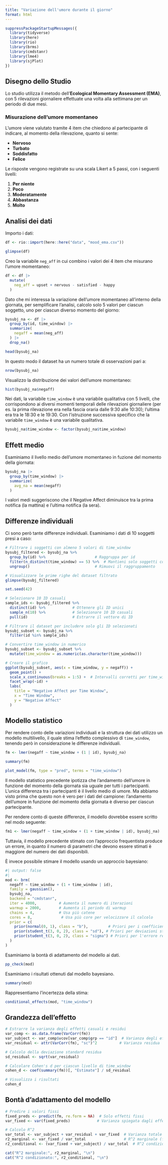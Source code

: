 ```yaml
---
title: "Variazione dell'umore durante il giorno"
format: html
---
```


```r
suppressPackageStartupMessages({
  library(tidyverse)
  library(here)
  library(rio)
  library(brms)
  library(cmdstanr)
  library(lme4)
  library(sjPlot)
})
```

## Disegno dello Studio

Lo studio utilizza il metodo dell’**Ecological Momentary Assessment (EMA)**, con 5 rilevazioni giornaliere effettuate una volta alla settimana per un periodo di due mesi.

### Misurazione dell'umore momentaneo

L'umore viene valutato tramite 4 item che chiedono al partecipante di indicare, al momento della rilevazione, quanto si sente:

-   **Nervoso**\
-   **Turbato**\
-   **Soddisfatto**\
-   **Felice**

Le risposte vengono registrate su una scala Likert a 5 passi, con i seguenti livelli:

1.  **Per niente**\
2.  **Poco**\
3.  **Moderatamente**\
4.  **Abbastanza**\
5.  **Molto**

## Analisi dei dati

Importo i dati:

```r
df <- rio::import(here::here("data", "mood_ema.csv"))
```

```r
glimpse(df)
```

Creo la variabile `neg_aff` in cui combino i valori dei 4 item che misurano l'umore momentaneo:

```r
df <- df |>
  mutate(
    neg_aff = upset + nervous - satisfied - happy
  ) 
```

Dato che mi interessa la variazione dell'umore momentaneo all'interno della giornata, per semplificare l'analisi, calcolo solo 5 valori per ciascun soggetto, uno per ciascun diverso momento del giorno:

```r
bysubj_na <- df |> 
  group_by(id, time_window) |> 
  summarize(
    negaff = mean(neg_aff)
  ) |> 
  drop_na()

head(bysubj_na)
```

In questo modo il dataset ha un numero totale di osservazioni pari a:

```r
nrow(bysubj_na)
```

Visualizzo la distribuzione dei valori dell'umore momentaneo:

```r
hist(bysubj_na$negaff)
```

Nei dati, la variabile `time_window` è una variabile qualitativa con 5 livelli, che corrispondono ai diversi momenti temporali delle rilevazioni giornaliere (per es. la prima rilevazione era nella fascia oraria dalle 9:30 alle 10:30); l'ultima era tra le 18:30 e le 19:30. Con l'istruzione successiva specifico che la variabile `time_window` è una variabile qualitativa.

```r
bysubj_na$time_window <- factor(bysubj_na$time_window)
```

## Effett medio

Esaminiamo il livello medio dell'umore momentaneo in fuzione del momento della giornata:

```r
bysubj_na |> 
  group_by(time_window) |> 
  summarize(
    avg_na = mean(negaff)
  )
```

I valori medi suggeriscono che il Negative Affect diminuisce tra la prima notifica (la mattina) e l'ultima notifica (la sera).

## Differenze individuali

Ci sono però tante differenze individuali. Esaminiamo i dati di 10 soggetti presi a caso:

```r
# Filtrare i soggetti con almeno 5 valori di time_window
bysubj_filtered <- bysubj_na %>%
  group_by(id) %>%                      # Raggruppa per id
  filter(n_distinct(time_window) == 5) %>%  # Mantieni solo soggetti con 5 time_window distinti
  ungroup()                             # Rimuovi il raggruppamento

# Visualizzare le prime righe del dataset filtrato
glimpse(bysubj_filtered)
```

```r
set.seed(42)

# Selezionare 10 ID casuali
sample_ids <- bysubj_filtered %>%
  distinct(id) %>%            # Ottenere gli ID unici
  sample_n(10) %>%            # Selezionare 10 ID casuali
  pull(id)                    # Estrarre il vettore di ID

# Filtrare il dataset per includere solo gli ID selezionati
bysubj_subset <- bysubj_na %>%
  filter(id %in% sample_ids)
```

```r
# Convertire time_window in numerico
bysubj_subset <- bysubj_subset %>%
  mutate(time_window = as.numeric(as.character(time_window)))

# Creare il grafico
ggplot(bysubj_subset, aes(x = time_window, y = negaff)) +
  geom_point() +
  scale_x_continuous(breaks = 1:5) +  # Intervalli corretti per time_window
  facet_wrap(~id) +
  labs(
    title = "Negative Affect per Time Window",
    x = "Time Window",
    y = "Negative Affect"
  )
```

## Modello statistico

Per rendere conto delle variazioni individuali e la struttura dei dati utilizzo un modello multilivello, il quale stima l'effetto complessivo di `time_window`, tenendo però in considerazione le differenze individuali.

```r
fm <- lmer(negaff ~ time_window + (1 | id), bysubj_na)
```

```r
summary(fm)
```

```r
plot_model(fm, type = "pred", terms = "time_window")
```

Il modello statistico precedente ipotizza che l'andamento dell'umore in funzione del momento della giornata sia uguale per tutti i partecipanti. L'unica differenza tra i partecipanti è il livello medio di umore. Ma abbiamo visto prima che questo non è vero per i dati del campione: l'andamento dell'umore in funzione del momento della giornata è diverso per ciascun partecipante.

Per rendere conto di queste differenze, il modello dovrebbe essere scritto nel modo seguente:

``` r
fm1 <- lmer(negaff ~ time_window + (1 + time_window | id), bysubj_na)
```

Tuttavia, il modello precedente stimato con l'approccio frequentista produce un errore, in quanto il numero di parametri che devono essere stimati è maggiore del numero dei dati disponibili.

È invece possibile stimare il modello usando un approccio bayesiano:

```r
#| output: false
#| 
mod <- brm( 
  negaff ~ time_window + (1 + time_window | id), 
  family = gaussian(), 
  bysubj_na, 
  backend = "cmdstanr",
  iter = 4000,          # Aumenta il numero di iterazioni
  warmup = 2000,        # Aumenta il periodo di warmup
  chains = 4,           # Usa più catene
  cores = 8,             # Usa più core per velocizzare il calcolo
  prior = c(
    prior(normal(0, 1), class = "b"),         # Priori per i coefficienti fissi
    prior(student_t(3, 0, 2), class = "sd"), # Priori per deviazioni standard (random effects)
    prior(student_t(3, 0, 2), class = "sigma") # Priori per l'errore residuo
  )
)
```

Esaminiamo la bontà di adattamento del modello ai dati.

```r
pp_check(mod)
```

Esaminiamo i risultati ottenuti dal modello bayesiano.

```r
summary(mod)
```


Rappresentiamo l'incertezza della stima:

```r
conditional_effects(mod, "time_window")
```

## Grandezza dell'effetto

```r
# Estrarre la varianza degli effetti casuali e residui
var_comp <- as.data.frame(VarCorr(fm))
var_subject <- var_comp$vcov[var_comp$grp == "id"]  # Varianza degli effetti casuali
var_residual <- attr(VarCorr(fm), "sc")^2          # Varianza residua
```

```r
# Calcolo della deviazione standard residua
sd_residual <- sqrt(var_residual)

# Calcolare Cohen's d per ciascun livello di time_window
cohen_d <- coef(summary(fm))[, "Estimate"] / sd_residual

# Visualizza i risultati
cohen_d
```

## Bontà d'adattamento del modello

```r
# Predire i valori fissi
fixed_preds <- predict(fm, re.form = NA)  # Solo effetti fissi
var_fixed <- var(fixed_preds)            # Varianza spiegata dagli effetti fissi
```

```r
# Calcolo R^2
var_total <- var_subject + var_residual + var_fixed  # Varianza totale
r2_marginal <- var_fixed / var_total                 # R^2 marginale (fissi)
r2_conditional <- (var_fixed + var_subject) / var_total  # R^2 condizionato (fissi + casuali)

cat("R^2 marginale:", r2_marginal, "\n")
cat("R^2 condizionato:", r2_conditional, "\n")
```
